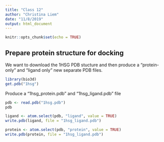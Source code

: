 ```yaml
---
title: "Class 12"
author: "Christina Liem"
date: "11/8/2019"
output: html_document
---
```


```r
knitr::opts_chunk$set(echo = TRUE)
```


## Prepare protein structure for docking

We want to download the 1HSG PDB stucture and then produce a "protein-only" and "ligand only" new separate PDB files. 



```r
library(bio3d)
get.pdb("1hsg")


```


Produce a "1hsg_protein.pdb" and "1hsg_ligand.pdb" file

```r
pdb <- read.pdb("1hsg.pdb")
pdb
```

```r
ligand <- atom.select(pdb, "ligand", value = TRUE)
write.pdb(ligand, file = "1hsg_ligand.pdb")
```



```r
protein <- atom.select(pdb, "protein", value = TRUE)
write.pdb(protein, file = "1hsg_ligand.pdb")
```




